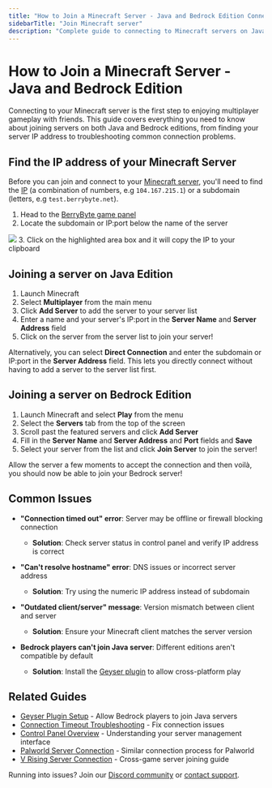 ---
title: "How to Join a Minecraft Server - Java and Bedrock Edition Connection Guide"
sidebarTitle: "Join Minecraft server"
description: "Complete guide to connecting to Minecraft servers on Java and Bedrock Edition. Learn how to find your server IP, add servers to your list, and troubleshoot connection issues for seamless multiplayer gaming."
---

# How to Join a Minecraft Server - Java and Bedrock Edition

Connecting to your Minecraft server is the first step to enjoying multiplayer gameplay with friends. This guide covers everything you need to know about joining servers on both Java and Bedrock editions, from finding your server IP address to troubleshooting common connection problems.

## Find the IP address of your Minecraft Server

Before you can join and connect to your [Minecraft server](https://berrybyte.net/minecraft-server-hosting), you'll need to find the [IP](https://whatismyipaddress.com/ip-address) (a combination of numbers, e.g `104.167.215.1`) or a subdomain (letters, e.g `test.berrybyte.net`).

1. Head to the [BerryByte game panel](https://game.berrybyte.net)
2. Locate the subdomain or IP:port below the name of the server
<Frame>
  <img src="/images/general/join-server.png" />
</Frame>
3. Click on the highlighted area box and it will copy the IP to your clipboard


## Joining a server on Java Edition
1. Launch Minecraft
2. Select **Multiplayer** from the main menu
3. Click **Add Server** to add the server to your server list
4. Enter a name and your server's IP:port in the **Server Name** and **Server Address** field
5. Click on the server from the server list to join your server!

Alternatively, you can select **Direct Connection** and enter the subdomain or IP:port in the **Server Address** field. This lets you directly connect without having to add a server to the server list first. 

## Joining a server on Bedrock Edition
1. Launch Minecraft and select **Play** from the menu
2. Select the **Servers** tab from the top of the screen
3. Scroll past the featured servers and click **Add Server**
4. Fill in the **Server Name** and **Server Address** and **Port** fields and **Save**
5. Select your server from the list and click **Join Server** to join the server!

Allow the server a few moments to accept the connection and then voilà, you should now be able to join your Bedrock server!

## Common Issues

- **"Connection timed out" error**: Server may be offline or firewall blocking connection
  - **Solution**: Check server status in control panel and verify IP address is correct

- **"Can't resolve hostname" error**: DNS issues or incorrect server address
  - **Solution**: Try using the numeric IP address instead of subdomain

- **"Outdated client/server" message**: Version mismatch between client and server
  - **Solution**: Ensure your Minecraft client matches the server version

- **Bedrock players can't join Java server**: Different editions aren't compatible by default
  - **Solution**: Install the [Geyser plugin](/games/minecraft/plugins/geyser) to allow cross-platform play

## Related Guides

- [Geyser Plugin Setup](/games/minecraft/plugins/geyser) - Allow Bedrock players to join Java servers
- [Connection Timeout Troubleshooting](/games/minecraft/common-errors/connection-timed-out) - Fix connection issues
- [Control Panel Overview](/panel/overview) - Understanding your server management interface
- [Palworld Server Connection](/games/palworld/join-server) - Similar connection process for Palworld
- [V Rising Server Connection](/games/vrising/join-server) - Cross-game server joining guide

Running into issues? Join our [Discord community](https://berrybyte.net/discord) or [contact support](https://berrybyte.net/tickets).